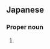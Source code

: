 ==Japanese==
{{ja-kanjitab|芳|子}}

===Proper noun===
{{ja-pos|proper|よしこ}}

# {{given name|female|lang=ja|sort=よしこ}}